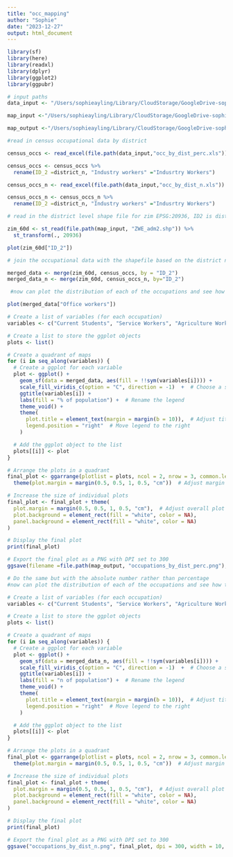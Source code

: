 ```yaml
---
title: "occ_mapping"
author: "Sophie"
date: "2023-12-27"
output: html_document
---
```




```r

library(sf)
library(here)
library(readxl)
library(dplyr)
library(ggplot2)
library(ggpubr)

```

```r
# input paths
data_input <- "/Users/sophieayling/Library/CloudStorage/GoogleDrive-sophie2ayling@gmail.com/My Drive/PhD/06_Data and Modelling/thesis_data/population/IPUMS_2012"

map_input <-"/Users/sophieayling/Library/CloudStorage/GoogleDrive-sophie2ayling@gmail.com/My Drive/PhD/06_Data and Modelling/thesis_data/shapefiles/60_districts/"

map_output <-"/Users/sophieayling/Library/CloudStorage/GoogleDrive-sophie2ayling@gmail.com/My Drive/PhD/06_Data and Modelling/map_output"

```


```r

#read in census occupational data by district

census_occs <- read_excel(file.path(data_input,"occ_by_dist_perc.xls"))

census_occs <- census_occs %>%
  rename(ID_2 =district_n, "Industry workers" ="Indusrtry Workers")

census_occs_n <- read_excel(file.path(data_input,"occ_by_dist_n.xls"))

census_occs_n <- census_occs_n %>%
  rename(ID_2 =district_n, "Industry workers" ="Indusrtry Workers")


```


```r

# read in the district level shape file for zim EPSG:20936, ID2 is district

zim_60d <- st_read(file.path(map_input, "ZWE_adm2.shp")) %>%
  st_transform(., 20936) 

plot(zim_60d["ID_2"])

```


```r
# join the occupational data with the shapefile based on the district number using merge function (because that's join by attributes)

merged_data <- merge(zim_60d, census_occs, by = "ID_2")
merged_data_n <- merge(zim_60d, census_occs_n, by="ID_2")
```

```r
 #now can plot the distribution of each of the occupations and see how they vary across the country 

plot(merged_data["Office workers"])

# Create a list of variables (for each occupation)
variables <- c("Current Students", "Service Workers", "Agriculture Workers", "Industry workers", "Not working, inactive, not in universe", "Homemakers/Housework")

# Create a list to store the ggplot objects
plots <- list()

# Create a quadrant of maps
for (i in seq_along(variables)) {
  # Create a ggplot for each variable
  plot <- ggplot() +
    geom_sf(data = merged_data, aes(fill = !!sym(variables[i]))) +
    scale_fill_viridis_c(option = "C", direction = -1)  +  # Choose a suitable color scale
    ggtitle(variables[i]) +
    labs(fill = "% of population") +  # Rename the legend
    theme_void() +
    theme(
      plot.title = element_text(margin = margin(b = 10)),  # Adjust title margin
      legend.position = "right"  # Move legend to the right
    )

  # Add the ggplot object to the list
  plots[[i]] <- plot
}

# Arrange the plots in a quadrant
final_plot <- ggarrange(plotlist = plots, ncol = 2, nrow = 3, common.legend=TRUE)+
  theme(plot.margin = margin(0.5, 0.5, 1, 0.5, "cm"))  # Adjust margin between rows

# Increase the size of individual plots
final_plot <- final_plot + theme(
  plot.margin = margin(0.5, 0.5, 1, 0.5, "cm"),  # Adjust overall plot margin
  plot.background = element_rect(fill = "white", color = NA),
  panel.background = element_rect(fill = "white", color = NA)
)

# Display the final plot
print(final_plot)

# Export the final plot as a PNG with DPI set to 300
ggsave(filename =file.path(map_output, "occupations_by_dist_perc.png"), final_plot, dpi = 300, width = 10, height = 8)

```


```r
# Do the same but with the absolute number rather than percentage 
#now can plot the distribution of each of the occupations and see how they vary across the country 

# Create a list of variables (for each occupation)
variables <- c("Current Students", "Service Workers", "Agriculture Workers", "Industry workers", "Not working, inactive, not in universe", "Homemakers/Housework")

# Create a list to store the ggplot objects
plots <- list()

# Create a quadrant of maps
for (i in seq_along(variables)) {
  # Create a ggplot for each variable
  plot <- ggplot() +
    geom_sf(data = merged_data_n, aes(fill = !!sym(variables[i]))) +
    scale_fill_viridis_c(option = "C", direction = -1)  +  # Choose a suitable color scale
    ggtitle(variables[i]) +
    labs(fill = "n of population") +  # Rename the legend
    theme_void() +
    theme(
      plot.title = element_text(margin = margin(b = 10)),  # Adjust title margin
      legend.position = "right"  # Move legend to the right
    )

  # Add the ggplot object to the list
  plots[[i]] <- plot
}

# Arrange the plots in a quadrant
final_plot <- ggarrange(plotlist = plots, ncol = 2, nrow = 3, common.legend=TRUE)+
  theme(plot.margin = margin(0.5, 0.5, 1, 0.5, "cm"))  # Adjust margin between rows

# Increase the size of individual plots
final_plot <- final_plot + theme(
  plot.margin = margin(0.5, 0.5, 1, 0.5, "cm"),  # Adjust overall plot margin
  plot.background = element_rect(fill = "white", color = NA),
  panel.background = element_rect(fill = "white", color = NA)
)

# Display the final plot
print(final_plot)

# Export the final plot as a PNG with DPI set to 300
ggsave("occupations_by_dist_n.png", final_plot, dpi = 300, width = 10, height = 8)

```



